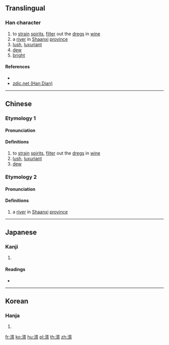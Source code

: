 {{character info/new}}
==Translingual==

===Han character===
{{Han char|rn=85|rad=水|as=09|sn=12|four=37127|canj=ENOB|ids=⿰氵胥}}

# to [[strain]] [[spirit]]s, [[filter]] out the [[dreg]]s in [[wine]]
# a [[river]] in [[Shaanxi]] [[province]]
# [[lush]], [[luxuriant]]
# [[dew]]
# [[bright]]{{rfv-sense}}

====References====
* {{Han ref|kx=0636.290|dkj=17829|dj=1043.260|hdz=31690.060|uh=6E51|ud=28241|bh=D9FA|bd=55802}}
* [http://www.zdic.net/z/1d/js/6E51.htm zdic.net (Han Dian)]

----

==Chinese==
{{zh-forms}}

===Etymology 1===
====Pronunciation====
{{zh-pron
|m=xǔ
|c=seoi2
|mc=2
|oc=y
|ma=
|cat=v,a,n
}}

====Definitions====
{{zh-hanzi}}

# to [[strain]] [[spirit]]s, [[filter]] out the [[dreg]]s in [[wine]]
# [[lush]], [[luxuriant]]
# [[dew]]

===Etymology 2===
====Pronunciation====
{{zh-pron
|m=xū
|c=seoi1
|mc=1
|ma=
|cat=pn
}}

====Definitions====
{{zh-hanzi}}

# a [[river]] in [[Shaanxi]] [[province]]

----

==Japanese==

===Kanji===
{{ja-kanji|grade=|rs=水09}}

# {{defn|lang=ja|sort=水09}}

====Readings====
* {{ja-readings|on=[[しょ]] (sho)|kun=[[こす]] (kosu), [[きよい]] (kiyoi)}}

----

==Korean==

===Hanja===
{{ko-hanja|hangeul=서|eumhun=|rv=seo|mr=sŏ|y=se}}

# {{defn|lang=ko|sort=水09}}

[[fr:湑]]
[[ko:湑]]
[[hu:湑]]
[[pl:湑]]
[[th:湑]]
[[zh:湑]]